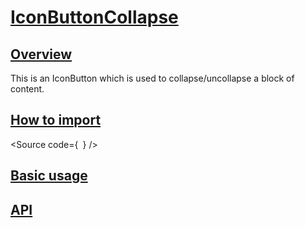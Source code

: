 

<Meta of={Stories} />

# [IconButtonCollapse](#iconbuttoncollapse)

## [Overview](#overview)

This is an IconButton which is used to collapse/uncollapse a block of content.

## [How to import](#how-to-import)

<Source
  code={`
`}
/>

## [Basic usage](#basic-usage)

<Canvas of={Stories.Base} />

## [API](#api)

<ArgTypes of={Stories} />
